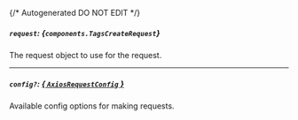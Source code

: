 {/* Autogenerated DO NOT EDIT  */}

##### `request`: *{`components.TagsCreateRequest`}*
The request object to use for the request.
<Collapsible openLabel={Labels.showProperties} closeLabel={Labels.hideProperties}>
    <TagsCreateRequest/>
</Collapsible>

---
##### `config?`: [*{ `AxiosRequestConfig` }*](https://axios-http.com/docs/req_config)
Available config options for making requests.


